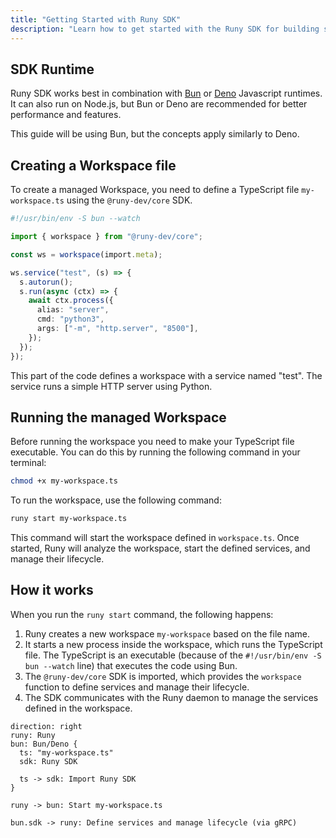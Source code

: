 ```yaml
---
title: "Getting Started with Runy SDK"
description: "Learn how to get started with the Runy SDK for building services."
---
```


## SDK Runtime

Runy SDK works best in combination with [Bun](https://bun.com/) or [Deno](https://deno.com/) Javascript runtimes. It can also run on Node.js, but Bun or Deno are recommended for better performance and features.

This guide will be using Bun, but the concepts apply similarly to Deno.

## Creating a Workspace file

To create a managed Workspace, you need to define a TypeScript file `my-workspace.ts` using the `@runy-dev/core` SDK.

```typescript
#!/usr/bin/env -S bun --watch

import { workspace } from "@runy-dev/core";

const ws = workspace(import.meta);

ws.service("test", (s) => {
  s.autorun();
  s.run(async (ctx) => {
    await ctx.process({
      alias: "server",
      cmd: "python3",
      args: ["-m", "http.server", "8500"],
    });
  });
});
```

This part of the code defines a workspace with a service named "test". The service runs a simple HTTP server using Python.

## Running the managed Workspace

Before running the workspace you need to make your TypeScript file executable. You can do this by running the following command in your terminal:

```bash
chmod +x my-workspace.ts
```

To run the workspace, use the following command:

```bash
runy start my-workspace.ts
```

This command will start the workspace defined in `workspace.ts`. Once started, Runy will analyze the workspace, start the defined services, and manage their lifecycle.

## How it works

When you run the `runy start` command, the following happens:

1. Runy creates a new workspace `my-workspace` based on the file name.
2. It starts a new process inside the workspace, which runs the TypeScript file. The TypeScript is an executable (because of the `#!/usr/bin/env -S bun --watch` line) that executes the code using Bun.
3. The `@runy-dev/core` SDK is imported, which provides the `workspace` function to define services and manage their lifecycle.
4. The SDK communicates with the Runy daemon to manage the services defined in the workspace.

```d2 sketch pad=10 layout=elk
direction: right
runy: Runy
bun: Bun/Deno {
  ts: "my-workspace.ts"
  sdk: Runy SDK

  ts -> sdk: Import Runy SDK
}

runy -> bun: Start my-workspace.ts

bun.sdk -> runy: Define services and manage lifecycle (via gRPC)
```
